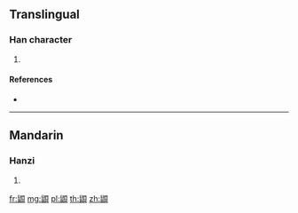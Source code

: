 {{character info/new}}
==Translingual==

===Han character===
{{Han char|rn=208|rad=鼠|as=07|sn=20|four=76718|canj=HVBUC}}

# {{defn|Han|sort=鼠07}}

====References====
* {{Han ref|kx=1528.310|dkj=48446|dj=2065.100|hdz=74775.140|uh=9F30|ud=40752|bh=F5B8|bd=62904}}

----

==Mandarin==

===Hanzi===
{{cmn-hanzi|pin=[[niàn]] ([[nian4]])|wg=nien<sup>4</sup>}}

# {{defn|lang=cmn|sort=鼠07}}

[[fr:鼰]]
[[mg:鼰]]
[[pl:鼰]]
[[th:鼰]]
[[zh:鼰]]